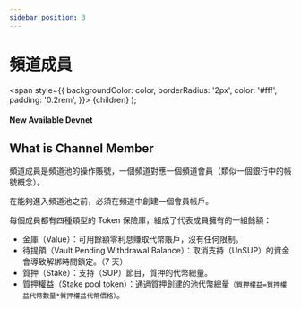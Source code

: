 ```yaml
---
sidebar_position: 3
---
```


# 頻道成員

  <span
    style={{
      backgroundColor: color,
      borderRadius: '2px',
      color: '#fff',
      padding: '0.2rem',
    }}>
    {children}
  </span>
);

#### New Available <Highlight color="#25c2a0">Devnet</Highlight>

## What is Channel Member

頻道成員是頻道池的操作賬號，一個頻道對應一個頻道會員（類似一個銀行中的帳號概念）。

在能夠進入頻道池之前，必須在頻道中創建一個會員帳戶。

每個成員都有四種類型的 Token 保險庫，組成了代表成員擁有的一組餘額：

* 金庫（Value）：可用餘額零利息賺取代幣賬戶，沒有任何限制。
* 待提領（Vault Pending Withdrawal Balance）：取消支持（UnSUP）的資金會導致解綁時間鎖定。（7 天）
* 質押（Stake）：支持（SUP）節目，質押的代幣總量。
* 質押權益（Stake pool token）：通過質押創建的池代幣總量`（質押權益=質押權益代幣數量*質押權益代幣價格）`。
